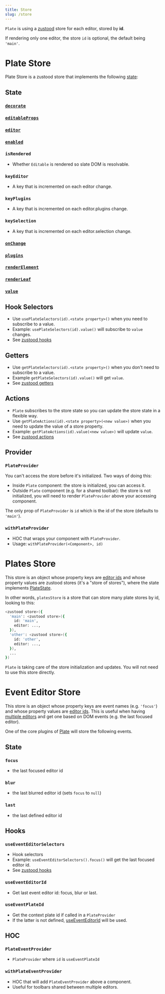 ```yaml
---
title: Store
slug: /store
---
```


`Plate` is using a [zustood](https://github.com/udecode/zustood) store for each editor, stored by **id**.

If rendering only one editor, the store `id` is optional, the default being `'main'`.

# Plate Store

Plate Store is a zustood store that implements the following [state](#state):

## State

### [`decorate`](/docs/plate#editable-decorate)
### [`editableProps`](/docs/plate#editable-editableprops)
### [`editor`](/docs/plate#editor)
### [`enabled`](/docs/plate#enabled)

### `isRendered`

- Whether `Editable` is rendered so slate DOM is resolvable.

### `keyEditor`

- A key that is incremented on each editor change.

### `keyPlugins`

- A key that is incremented on each editor.plugins change.

### `keySelection`

- A key that is incremented on each editor.selection change.

### [`onChange`](/docs/plate#slate-onchange)
### [`plugins`](/docs/plate#plugins)
### [`renderElement`](/docs/plate#editable-renderelement)
### [`renderLeaf`](/docs/plate#editable-renderleaf)
### [`value`](/docs/plate#value)

## Hook Selectors

- Use `usePlateSelectors(id).<state property>()` when you need to subscribe to a value.
- Example: `usePlateSelectors(id).value()` will subscribe to `value` changes.
- See [zustood hooks](https://github.com/udecode/zustood#hooks) 

## Getters

- Use `getPlateSelectors(id).<state property>()` when you don't need to subscribe to a value.
- Example `getPlateSelectors(id).value()` will get `value`. 
- See [zustood getters](https://github.com/udecode/zustood#getters)

## Actions

- `Plate` subscribes to the store state so you can update the store state in a flexible way.
- Use `getPlateActions(id).<state property>(<new value>)` when you need to update the value of a store property.
- Example: `getPlateActions(id).value(<new value>)` will update `value`.
- See [zustood actions](https://github.com/udecode/zustood#actions) 

## Provider

### `PlateProvider`

You can't access the store before it's initialized. Two ways of doing this:
- Inside `Plate` component: the store is initialized, you can access it.
- Outside `Plate` component (e.g. for a shared toolbar): the store is not initialized, you will need to render `PlateProvider` above your accessing component. 

The only prop of `PlateProvider` is `id` which is the id of the store (defaults to `'main'`).

### `withPlateProvider`

- HOC that wraps your component with `PlateProvider`.
- Usage: `withPlateProvider(<Component>, id)`

# Plates Store

This store is an object whose property keys are [editor ids](Plate#id) and whose property values are zustood stores (it's a "store of stores"), where the state implements [PlateState](#state).

In other words, `platesStore` is a store that can store many plate stores by id, looking to this:

```bash
<zustood store>({
  'main': <zustood store>({
    id: 'main',
    editor: ...,
  }),
  'other': <zustood store>({
    id: 'other',
    editor: ...,
  }),
  ...
})
```

`Plate` is taking care of the store initialization and updates. You will not need to use this store directly.


# Event Editor Store

This store is an object whose property keys are event names (e.g. `'focus'`) and whose property values are [editor ids](Plate#id).
This is useful when having [multiple editors](multiple-editors) and get one based on DOM events (e.g. the last focused editor).

One of the core plugins of [Plate](Plate) will store the following events.

## State

### `focus`

- the last focused editor id

### `blur`

- the last blurred editor id (sets `focus` to `null`)

### `last`

- the last defined editor id

## Hooks

### `useEventEditorSelectors`

- Hook selectors
- Example: `useEventEditorSelectors().focus()` will get the last focused editor id.
- See [zustood hooks](https://github.com/udecode/zustood#hooks) 

### `useEventEditorId`

- Get last event editor id: focus, blur or last.

### `useEventPlateId`

- Get the context plate id if called in a `PlateProvider`
- If the latter is not defined, [useEventEditorId](#useeventeditorid) will be used.

## HOC

### `PlateEventProvider`

- `PlateProvider` where `id` is `useEventPlateId`

### `withPlateEventProvider`

- HOC that will add `PlateEventProvider` above a component.
- Useful for toolbars shared between multiple editors. 